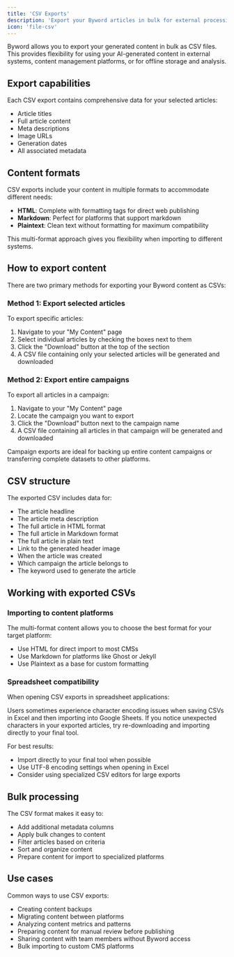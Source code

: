 ```yaml
---
title: 'CSV Exports'
description: 'Export your Byword articles in bulk for external processing'
icon: 'file-csv'
---
```


Byword allows you to export your generated content in bulk as CSV files. This provides flexibility for using your AI-generated content in external systems, content management platforms, or for offline storage and analysis.

## Export capabilities

Each CSV export contains comprehensive data for your selected articles:

- Article titles
- Full article content
- Meta descriptions
- Image URLs
- Generation dates
- All associated metadata

## Content formats

CSV exports include your content in multiple formats to accommodate different needs:

- **HTML**: Complete with formatting tags for direct web publishing
- **Markdown**: Perfect for platforms that support markdown
- **Plaintext**: Clean text without formatting for maximum compatibility

This multi-format approach gives you flexibility when importing to different systems.

## How to export content

There are two primary methods for exporting your Byword content as CSVs:

### Method 1: Export selected articles

To export specific articles:

1. Navigate to your "My Content" page
2. Select individual articles by checking the boxes next to them
3. Click the "Download" button at the top of the section
4. A CSV file containing only your selected articles will be generated and downloaded

### Method 2: Export entire campaigns

To export all articles in a campaign:

1. Navigate to your "My Content" page
2. Locate the campaign you want to export
3. Click the "Download" button next to the campaign name
4. A CSV file containing all articles in that campaign will be generated and downloaded

<Tip>
  Campaign exports are ideal for backing up entire content campaigns or transferring complete datasets to other platforms.
</Tip>

## CSV structure

The exported CSV includes data for:

- The article headline
- The article meta description
- The full article in HTML format
- The full article in Markdown format
- The full article in plain text
- Link to the generated header image
- When the article was created
- Which campaign the article belongs to
- The keyword used to generate the article

## Working with exported CSVs

### Importing to content platforms

The multi-format content allows you to choose the best format for your target platform:

- Use HTML for direct import to most CMSs
- Use Markdown for platforms like Ghost or Jekyll
- Use Plaintext as a base for custom formatting

### Spreadsheet compatibility

When opening CSV exports in spreadsheet applications:

<Warning>
  Users sometimes experience character encoding issues when saving CSVs in Excel and then importing into Google Sheets. If you notice unexpected characters in your exported articles, try re-downloading and importing directly to your final tool.
</Warning>

For best results:

- Import directly to your final tool when possible
- Use UTF-8 encoding settings when opening in Excel
- Consider using specialized CSV editors for large exports

## Bulk processing

The CSV format makes it easy to:

- Add additional metadata columns
- Apply bulk changes to content
- Filter articles based on criteria
- Sort and organize content
- Prepare content for import to specialized platforms

## Use cases

Common ways to use CSV exports:

- Creating content backups
- Migrating content between platforms
- Analyzing content metrics and patterns
- Preparing content for manual review before publishing
- Sharing content with team members without Byword access
- Bulk importing to custom CMS platforms